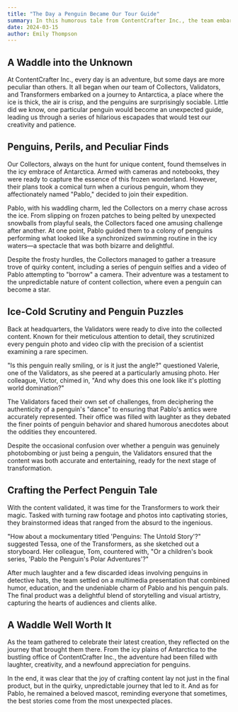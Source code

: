 ```yaml
---
title: "The Day a Penguin Became Our Tour Guide"
summary: In this humorous tale from ContentCrafter Inc., the team embarks on an Antarctic adventure where a penguin named Pablo becomes an unexpected guide. The Collectors face icy mishaps and capture quirky content, while the Validators humorously scrutinize penguin antics. The Transformers then craft a captivating story, blending humor and creativity. The journey highlights the joy of content creation and the unexpected sources of inspiration.
date: 2024-03-15
author: Emily Thompson
---
```



<Internship />

## A Waddle into the Unknown

At ContentCrafter Inc., every day is an adventure, but some days are more peculiar than others. It all began when our team of Collectors, Validators, and Transformers embarked on a journey to Antarctica, a place where the ice is thick, the air is crisp, and the penguins are surprisingly sociable. Little did we know, one particular penguin would become an unexpected guide, leading us through a series of hilarious escapades that would test our creativity and patience.

## Penguins, Perils, and Peculiar Finds

Our Collectors, always on the hunt for unique content, found themselves in the icy embrace of Antarctica. Armed with cameras and notebooks, they were ready to capture the essence of this frozen wonderland. However, their plans took a comical turn when a curious penguin, whom they affectionately named "Pablo," decided to join their expedition.

Pablo, with his waddling charm, led the Collectors on a merry chase across the ice. From slipping on frozen patches to being pelted by unexpected snowballs from playful seals, the Collectors faced one amusing challenge after another. At one point, Pablo guided them to a colony of penguins performing what looked like a synchronized swimming routine in the icy waters—a spectacle that was both bizarre and delightful.

Despite the frosty hurdles, the Collectors managed to gather a treasure trove of quirky content, including a series of penguin selfies and a video of Pablo attempting to "borrow" a camera. Their adventure was a testament to the unpredictable nature of content collection, where even a penguin can become a star.

## Ice-Cold Scrutiny and Penguin Puzzles

Back at headquarters, the Validators were ready to dive into the collected content. Known for their meticulous attention to detail, they scrutinized every penguin photo and video clip with the precision of a scientist examining a rare specimen.

"Is this penguin really smiling, or is it just the angle?" questioned Valerie, one of the Validators, as she peered at a particularly amusing photo. Her colleague, Victor, chimed in, "And why does this one look like it's plotting world domination?"

The Validators faced their own set of challenges, from deciphering the authenticity of a penguin's "dance" to ensuring that Pablo's antics were accurately represented. Their office was filled with laughter as they debated the finer points of penguin behavior and shared humorous anecdotes about the oddities they encountered.

Despite the occasional confusion over whether a penguin was genuinely photobombing or just being a penguin, the Validators ensured that the content was both accurate and entertaining, ready for the next stage of transformation.

## Crafting the Perfect Penguin Tale

With the content validated, it was time for the Transformers to work their magic. Tasked with turning raw footage and photos into captivating stories, they brainstormed ideas that ranged from the absurd to the ingenious.

"How about a mockumentary titled 'Penguins: The Untold Story'?" suggested Tessa, one of the Transformers, as she sketched out a storyboard. Her colleague, Tom, countered with, "Or a children's book series, 'Pablo the Penguin's Polar Adventures'?"

After much laughter and a few discarded ideas involving penguins in detective hats, the team settled on a multimedia presentation that combined humor, education, and the undeniable charm of Pablo and his penguin pals. The final product was a delightful blend of storytelling and visual artistry, capturing the hearts of audiences and clients alike.

## A Waddle Well Worth It

As the team gathered to celebrate their latest creation, they reflected on the journey that brought them there. From the icy plains of Antarctica to the bustling office of ContentCrafter Inc., the adventure had been filled with laughter, creativity, and a newfound appreciation for penguins.

In the end, it was clear that the joy of crafting content lay not just in the final product, but in the quirky, unpredictable journey that led to it. And as for Pablo, he remained a beloved mascot, reminding everyone that sometimes, the best stories come from the most unexpected places.
